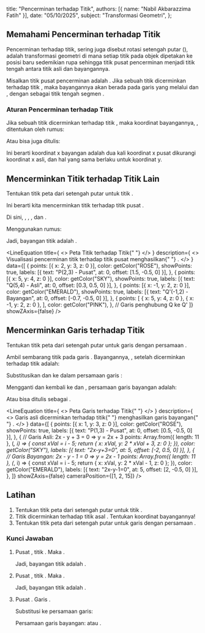 
  title: "Pencerminan terhadap Titik",
  authors: [{ name: "Nabil Akbarazzima Fatih" }],
  date: "05/10/2025",
  subject: "Transformasi Geometri",
};

## Memahami Pencerminan terhadap Titik

Pencerminan terhadap titik, sering juga disebut rotasi setengah putar (<InlineMath math="180^\circ" />), adalah transformasi geometri di mana setiap titik pada objek dipetakan ke posisi baru sedemikian rupa sehingga titik pusat pencerminan menjadi titik tengah antara titik asli dan bayangannya.

Misalkan titik pusat pencerminan adalah <InlineMath math="P(a,b)" />. Jika sebuah titik <InlineMath math="Q(x,y)" /> dicerminkan terhadap titik <InlineMath math="P" />, maka bayangannya <InlineMath math="Q'(x',y')" /> akan berada pada garis yang melalui <InlineMath math="Q" /> dan <InlineMath math="P" />, dengan <InlineMath math="P" /> sebagai titik tengah segmen <InlineMath math="QQ'" />.

### Aturan Pencerminan terhadap Titik

Jika sebuah titik <InlineMath math="Q(x, y)" /> dicerminkan terhadap titik <InlineMath math="P(a, b)" />, maka koordinat bayangannya, <InlineMath math="Q'(x', y')" />, ditentukan oleh rumus:

<div className="flex flex-col gap-4">
  <BlockMath math="x' = 2a - x" />
  <BlockMath math="y' = 2b - y" />
</div>

Atau bisa juga ditulis:

<BlockMath math="Q'(-x + 2a, -y + 2b)" />

Ini berarti koordinat x bayangan adalah dua kali koordinat x pusat dikurangi koordinat x asli, dan hal yang sama berlaku untuk koordinat y.

## Mencerminkan Titik terhadap Titik Lain

Tentukan titik peta dari setengah putar <InlineMath math="\sigma_{(2,3)}" /> untuk titik <InlineMath math="(5, 4)" />.

Ini berarti kita mencerminkan titik <InlineMath math="Q(5,4)" /> terhadap titik pusat <InlineMath math="P(2,3)" />.

Di sini, <InlineMath math="x=5" />, <InlineMath math="y=4" />, <InlineMath math="a=2" />, dan <InlineMath math="b=3" />.

Menggunakan rumus:

<div className="flex flex-col gap-4">
  <BlockMath math="x' = 2a - x = 2(2) - 5 = 4 - 5 = -1" />
  <BlockMath math="y' = 2b - y = 2(3) - 4 = 6 - 4 = 2" />
</div>

Jadi, bayangan titik <InlineMath math="(5,4)" /> adalah <InlineMath math="(-1,2)" />.

<LineEquation
  title={
    <>
      Peta Titik <InlineMath math="Q(5,4)" /> terhadap Titik{" "}
      <InlineMath math="P(2,3)" />
    </>
  }
  description={
    <>
      Visualisasi pencerminan titik <InlineMath math="Q(5,4)" /> terhadap titik
      pusat <InlineMath math="P(2,3)" /> menghasilkan{" "}
      <InlineMath math="Q'(-1,2)" />.
    </>
  }
  data={[
    {
      points: [{ x: 2, y: 3, z: 0 }],
      color: getColor("ROSE"),
      showPoints: true,
      labels: [{ text: "P(2,3) - Pusat", at: 0, offset: [1.5, -0.5, 0] }],
    },
    {
      points: [{ x: 5, y: 4, z: 0 }],
      color: getColor("SKY"),
      showPoints: true,
      labels: [{ text: "Q(5,4) - Asli", at: 0, offset: [0.3, 0.5, 0] }],
    },
    {
      points: [{ x: -1, y: 2, z: 0 }],
      color: getColor("EMERALD"),
      showPoints: true,
      labels: [{ text: "Q'(-1,2) - Bayangan", at: 0, offset: [-0.7, -0.5, 0] }],
    },
    {
      points: [
        { x: 5, y: 4, z: 0 },
        { x: -1, y: 2, z: 0 },
      ],
      color: getColor("PINK"),
    }, // Garis penghubung Q ke Q'
  ]}
  showZAxis={false}
/>

## Mencerminkan Garis terhadap Titik

Tentukan titik peta dari setengah putar <InlineMath math="\sigma_{(1,3)}" /> untuk garis <InlineMath math="l" /> dengan persamaan <InlineMath math="2x - y + 3 = 0" />.

Ambil sembarang titik <InlineMath math="(x,y)" /> pada garis <InlineMath math="l" />. Bayangannya, <InlineMath math="(x',y')" />, setelah dicerminkan terhadap titik <InlineMath math="P(1,3)" /> adalah:

<div className="flex flex-col gap-4">
  <BlockMath math="x' = 2(1) - x = 2 - x \implies x = 2 - x'" />
  <BlockMath math="y' = 2(3) - y = 6 - y \implies y = 6 - y'" />
</div>

Substitusikan <InlineMath math="x = 2 - x'" /> dan <InlineMath math="y = 6 - y'" /> ke dalam persamaan garis <InlineMath math="l" />:

<div className="flex flex-col gap-4">
  <BlockMath math="2(2 - x') - (6 - y') + 3 = 0" />
  <BlockMath math="4 - 2x' - 6 + y' + 3 = 0" />
  <BlockMath math="-2x' + y' + 1 = 0" />
</div>

Mengganti <InlineMath math="x'" /> dan <InlineMath math="y'" /> kembali ke <InlineMath math="x" /> dan <InlineMath math="y" />, persamaan garis bayangan <InlineMath math="l'" /> adalah:

<BlockMath math="-2x + y + 1 = 0" />

Atau bisa ditulis sebagai <InlineMath math="2x - y - 1 = 0" />.

<LineEquation
  title={
    <>
      Peta Garis <InlineMath math="2x-y+3=0" /> terhadap Titik{" "}
      <InlineMath math="P(1,3)" />
    </>
  }
  description={
    <>
      Garis asli <InlineMath math="2x-y+3=0" /> dicerminkan terhadap titik{" "}
      <InlineMath math="P(1,3)" /> menghasilkan garis bayangan{" "}
      <InlineMath math="2x-y-1=0" />.
    </>
  }
  data={[
    {
      points: [{ x: 1, y: 3, z: 0 }],
      color: getColor("ROSE"),
      showPoints: true,
      labels: [{ text: "P(1,3) - Pusat", at: 0, offset: [0.5, -0.5, 0] }],
    },
    {
      // Garis Asli: 2x - y + 3 = 0  => y = 2x + 3
      points: Array.from({ length: 11 }, (_, i) => {
        const xVal = i - 5;
        return { x: xVal, y: 2 * xVal + 3, z: 0 };
      }),
      color: getColor("SKY"),
      labels: [{ text: "2x-y+3=0", at: 5, offset: [-2, 0.5, 0] }],
    },
    {
      // Garis Bayangan: 2x - y - 1 = 0 => y = 2x - 1
      points: Array.from({ length: 11 }, (_, i) => {
        const xVal = i - 5;
        return { x: xVal, y: 2 * xVal - 1, z: 0 };
      }),
      color: getColor("EMERALD"),
      labels: [{ text: "2x-y-1=0", at: 5, offset: [2, -0.5, 0] }],
    },
  ]}
  showZAxis={false}
  cameraPosition={[1, 2, 15]}
/>

## Latihan

1.  Tentukan titik peta dari setengah putar <InlineMath math="\sigma_{(-2,3)}" /> untuk titik <InlineMath math="(3, -4)" />.
2.  Titik <InlineMath math="K(-5, 1)" /> dicerminkan terhadap titik asal <InlineMath math="O(0,0)" />. Tentukan koordinat bayangannya!
3.  Tentukan titik peta dari setengah putar <InlineMath math="\sigma_{(1,-3)}" /> untuk garis <InlineMath math="l" /> dengan persamaan <InlineMath math="2x + 5y + 6 = 0" />.

### Kunci Jawaban

1.  Pusat <InlineMath math="P(-2,3)" />, titik <InlineMath math="Q(3,-4)" />. Maka <InlineMath math="a=-2, b=3, x=3, y=-4" />.

    <div className="flex flex-col gap-4">
      <BlockMath math="x' = 2a - x = 2(-2) - 3 = -4 - 3 = -7" />
      <BlockMath math="y' = 2b - y = 2(3) - (-4) = 6 + 4 = 10" />
    </div>

    Jadi, bayangan titik <InlineMath math="Q(3,-4)" /> adalah <InlineMath math="(-7,10)" />.

2.  Pusat <InlineMath math="O(0,0)" />, titik <InlineMath math="K(-5,1)" />. Maka <InlineMath math="a=0, b=0, x=-5, y=1" />.

    <div className="flex flex-col gap-4">
      <BlockMath math="x' = 2(0) - (-5) = 0 + 5 = 5" />
      <BlockMath math="y' = 2(0) - 1 = 0 - 1 = -1" />
    </div>

    Jadi, bayangan titik <InlineMath math="K(-5,1)" /> adalah <InlineMath math="K'(5,-1)" />.

3.  Pusat <InlineMath math="P(1,-3)" />. Garis <InlineMath math="2x + 5y + 6 = 0" />.

    <div className="flex flex-col gap-4">
      <BlockMath math="x' = 2(1) - x = 2 - x \implies x = 2 - x'" />
      <BlockMath math="y' = 2(-3) - y = -6 - y \implies y = -6 - y'" />
    </div>

    Substitusi ke persamaan garis:

    <div className="flex flex-col gap-4">
      <BlockMath math="2(2 - x') + 5(-6 - y') + 6 = 0" />
      <BlockMath math="4 - 2x' - 30 - 5y' + 6 = 0" />
      <BlockMath math="-2x' - 5y' - 20 = 0" />
    </div>

    Persamaan garis bayangan: <InlineMath math="-2x - 5y - 20 = 0" /> atau <InlineMath math="2x + 5y + 20 = 0" />.
